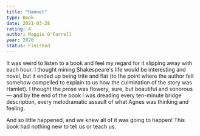 ```yaml
---
title: "Hamnet"
type: Book
date: 2021-03-28
rating: 4
author: Maggie O'Farrell
year: 2020
status: Finished
---
```


It was weird to listen to a book and feel my regard for it slipping away with each hour. I thought mining Shakespeare's life would be interesting and novel, but it ended up being trite and flat (to the point where the author felt somehow compelled to explain to us how the culmination of the story was Hamlet). I thought the prose was flowery, sure, but beautiful and sonorous — and by the end of the book I was dreading every ten-minute bridge description, every melodramatic assault of what Agnes was thinking and feeling. 

And so little happened, and we knew all of it was going to happen! This book had nothing new to tell us or teach us. 
